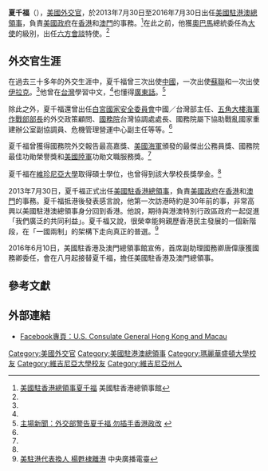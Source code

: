 {{Infobox officeholder
| 姓名       = 夏千福<br>Clifford A. Hart, Jr.
| 圖像       = [[File:Clifford_A._Hart,_Jr..jpg|File:Clifford A. Hart, Jr..jpg]]
| 圖像大小   = 200px
|office       = {{flagicon|USA}} 第39任[[美國駐香港及澳門總領事|美國駐香港及澳門總領事]]
|term_start   = 2013年7月30日
|term_end     = 2016年7月30日
|predecessor  = [[楊甦棣|楊甦棣]]
|successor    = [[唐偉康|唐偉康]]
| birth_date   = {{Birth year and age|1961}}
| birth_place     = {{USA}}[[維珍尼亞州|維珍尼亞州]]
| 國籍       = {{USA}}
| 語言       = [[英語|英語]]<br />[[粵語|粵語]]
}}
{{noteTA
|1=zh-cn:弗吉尼亚大学; zh-tw:維吉尼亞大學; zh-hk:維珍尼亞大學;
}}
'''夏千福'''（{{lang-en|'''Clifford A. Hart, Jr.'''}}）{{BD|1961年|||}}，[[美國|美國]][[外交官|外交官]]，於2013年7月30日至2016年7月30日出任[[美國駐香港總領事|美國駐港澳總領事]]，負責[[美國政府|美國政府]]在[[香港|香港]]和[[澳門|澳門]]的事務。<ref name="usconsulate">[http://chinese.hongkong.usconsulate.gov/cg.html 美國駐香港總領事夏千福] {{webarchive|url=https://web.archive.org/web/20130801122457/http://chinese.hongkong.usconsulate.gov/cg.html |date=2013-08-01 }}美國駐香港總領事館</ref>在此之前，他獲[[奧巴馬|奧巴馬]]總統委任為[[大使|大使]]的級別，出任[[六方會談|六方會談]]特使。<ref name="usconsulate" />

==外交官生涯==
在過去三十多年的外交生涯中，夏千福曾三次出使[[中國|中國]]，一次出使[[蘇聯|蘇聯]]和一次出使[[伊拉克|伊拉克]]。<ref name="usconsulate" />他曾在[[台灣|台灣]]學習中文，<ref name="usconsulate" />也懂得[[廣東話|廣東話]]。<ref>[http://thehousenews.com/politics/%E5%A4%96%E4%BA%A4%E9%83%A8%E8%AD%A6%E5%91%8A%E5%A4%8F%E5%8D%83%E7%A6%8F%E5%8B%BF%E5%B9%B2%E6%B6%89%E6%B8%AF%E6%94%BF%E6%94%B9/ 主場新聞：外交部警告夏千福 勿插手香港政改] {{webarchive|url=https://web.archive.org/web/20130927200839/http://thehousenews.com/politics/%E5%A4%96%E4%BA%A4%E9%83%A8%E8%AD%A6%E5%91%8A%E5%A4%8F%E5%8D%83%E7%A6%8F%E5%8B%BF%E5%B9%B2%E6%B6%89%E6%B8%AF%E6%94%BF%E6%94%B9/ |date=2013-09-27 }}</ref>

除此之外，夏千福還曾出任[[美國國家安全委員會|白宮國家安全委員會]]中國／台灣部主任、[[五角大樓|五角大樓]][[美國海軍作戰部長|海軍作戰部部長]]的外交政策顧問、[[美國國務院|國務院]]台灣協調處處長、國務院屬下協助戰亂國家重建辦公室副協調員、危機管理營運中心副主任等等。<ref name="usconsulate" />

夏千福曾獲得國務院外交報告最高嘉獎、[[美國海軍|美國海軍]]頒發的最傑出公務員獎、國務院最佳功勛榮譽獎和[[美國陸軍|美國陸軍]]功勛文職服務獎。<ref name="usconsulate" />

夏千福在[[維珍尼亞大學|維珍尼亞大學]]取得碩士學位，也曾得到該大學校長獎學金。<ref name="usconsulate" />

2013年7月30日，夏千福正式出任[[美國駐香港總領事|美國駐香港總領事]]，負責[[美國政府|美國政府]]在[[香港|香港]]和[[澳門|澳門]]的事務。夏千福抵港後發表感言說，他第一次訪港時約是30年前的事，非常高興以美國駐港澳總領事身分回到香港。他說，期待與港澳特別行政區政府一起促進「我們廣泛的共同利益」。夏千福又說，很榮幸能夠親歷香港民主發展的一個新階段，在「一國兩制」的架構下走向真正的普選。<ref>[http://news.rti.org.tw/index_newsContent.aspx?nid=440145 美駐港代表換人 楊甦棣離港] {{webarchive|url=https://web.archive.org/web/20140113133328/http://news.rti.org.tw/index_newsContent.aspx?nid=440145 |date=2014-01-13 }} 中央廣播電臺</ref>

2016年6月10日，美國駐香港及澳門總領事館宣佈，首席副助理國務卿唐偉康獲國務卿委任，會在八月起接替夏千福，擔任美國駐香港及澳門總領事。

==參考文獻==
{{reflist}}

== 外部連結 ==
* [https://www.facebook.com/USAinHKMacau Facebook專頁：U.S. Consulate General Hong Kong and Macau] {{Wayback|url=https://www.facebook.com/USAinHKMacau |date=20150822010444 }}

{{start box}}
{{s-dip}}
{{s-before|[[楊甦棣|楊甦棣]]|{{lang|en|Stephen M. Young}}}}
{{s-title|[[美國駐港澳總領事|美國駐港澳總領事]]|2013年－2016年}}
{{s-after|[[唐偉康|唐偉康]]|{{lang|en|Kurt Tong}}}}
{{s-before|莫偉林|{{lang|en|Michael W. Meserve}}}}
{{s-title|[[美國國務院亞太局|美國國務院亞太局]]<br>台灣協調處長|2005年－2007年}}
{{s-after|{{Link-en|蘇萊娜|Sue Bremner}}（代理）|{{lang|en|Sue Bremner}}}}
{{end box}}
{{DEFAULTSORT: Hart, Clifford A.}}

[[Category:美國外交官|Category:美國外交官]]
[[Category:美國駐港澳總領事|Category:美國駐港澳總領事]]
[[Category:瑪麗華盛頓大學校友|Category:瑪麗華盛頓大學校友]]
[[Category:維吉尼亞大學校友|Category:維吉尼亞大學校友]]
[[Category:維吉尼亞州人|Category:維吉尼亞州人]]